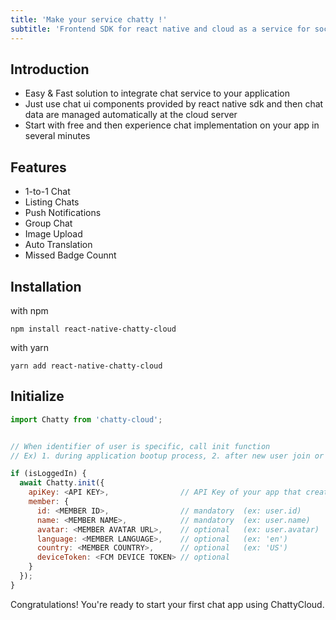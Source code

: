 ```yaml
---
title: 'Make your service chatty !'
subtitle: 'Frontend SDK for react native and cloud as a service for socket communications'
---
```




## Introduction
- Easy & Fast solution to integrate chat service to your application 
- Just use chat ui components provided by react native sdk and then chat data are managed automatically at the cloud server
- Start with free and then experience chat implementation on your app in several minutes


## Features
- 1-to-1 Chat
- Listing Chats
- Push Notifications
- Group Chat
- Image Upload
- Auto Translation
- Missed Badge Counnt

## Installation

with npm
```npm
npm install react-native-chatty-cloud
```

with yarn
```yarn
yarn add react-native-chatty-cloud
```

## Initialize

```javascript
import Chatty from 'chatty-cloud';


// When identifier of user is specific, call init function
// Ex) 1. during application bootup process, 2. after new user join or login

if (isLoggedIn) {
  await Chatty.init({
    apiKey: <API KEY>,                // API Key of your app that created in dashboard 
    member: {
      id: <MEMBER ID>,                // mandatory  (ex: user.id)
      name: <MEMBER NAME>,            // mandatory  (ex: user.name)
      avatar: <MEMBER AVATAR URL>,    // optional   (ex: user.avatar)
      language: <MEMBER LANGUAGE>,    // optional   (ex: 'en')
      country: <MEMBER COUNTRY>,      // optional   (ex: 'US')
      deviceToken: <FCM DEVICE TOKEN> // optional   
    }
  });
}
```


Congratulations! You're ready to start your first chat app using ChattyCloud.





